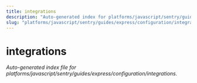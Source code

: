 ```yaml
---
title: integrations
description: "Auto-generated index for platforms/javascript/sentry/guides/express/configuration/integrations"
slug: "platforms/javascript/sentry/guides/express/configuration/integrations"
---
```


# integrations

_Auto-generated index file for platforms/javascript/sentry/guides/express/configuration/integrations._
